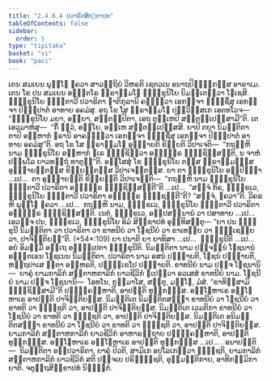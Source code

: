 ```yaml
---
title: "2.4.6.4 ປວາຣິຕສິກ຺ຂາປທ"
tableOfContents: false
sidebar:
  order: 5
type: "tipitaka"
basket: "vi"
book: "paci"
---
```



<DynamicBreadcrumb />

<Division number="1037" book="paci">

<Paragraph number="3124" book="paci">
ເຕນ ສມເຍນ ພຸທ຺ໂຘ ຠຄວາ ສາວຕ຺ຖິຍໍ ວິຫຣຕິ ເຊຕວເນ ອນາຖປິຓ຺ຑິກສ຺ສ ອາຣາເມ. ເຕນ ໂຂ ປນ ສມເຍນ ອຎ຺ຎຕໂຣ ພ຺ຣາຫ຺ມໂຓ ຠິກ຺ຂຸນິໂຍ ນິມນ຺ເຕຕ຺ວາ ໂຠເຊສິ. ຠິກ຺ຂຸນິໂຍ ຠຸຕ຺ຕາວີ ປວາຣິຕາ ຎາຕິກຸລານິ ຄນ຺ຕ຺ວາ ເອກຈ຺ຈາ ຠຸຎ຺ຊິໍສຸ ເອກຈ຺ຈາ ປິຓ຺ຑປາຕໍ ອາທາຍ ອຄມໍສຸ. ອຖ ໂຂ ໂສ ພ຺ຣາຫ຺ມໂຓ ປຏິວິສ຺ສເກ ເອຕທໂວຈ—  “ຠິກ຺ຂຸນິໂຍ ມຍາ, ອຍ຺ຍາ, ສນ຺ຕປ຺ປິຕາ, ເອຖ ຕຸມ຺ເຫປິ ສນ຺ຕປ຺ເປສ຺ສາມີ”ຕິ. ເຕ ເອວມາຫໍສຸ—  “ກິໍ ຕ຺ວໍ, ອຍ຺ໂຍ, ອມ຺ເຫ ສນ຺ຕປ຺ເປສ຺ສສິ. ຍາປິ ຕຍາ ນິມນ຺ຕິຕາ ຕາປິ ອມ຺ຫາກໍ ຆຣານິ ອາຄນ຺ຕ຺ວາ ເອກຈ຺ຈາ ຠຸຎ຺ຊິໍສຸ ເອກຈ຺ຈາ ປິຓ຺ຑປາຕໍ ອາທາຍ ອຄມໍສູ”ຕິ. ອຖ ໂຂ ໂສ ພ຺ຣາຫ຺ມໂຓ ອຸຊ຺ຌາຍຕິ ຂິຍ຺ຍຕິ ວິປາເຈຕິ—  “ກຖຎ຺ຫິ ນາມ ຠິກ຺ຂຸນິໂຍ ອມ຺ຫາກໍ ຆເຣ ຠຸຎ຺ຊິຕ຺ວາ ອຎ຺ຎຕ຺ຣ ຠຸຎ຺ຊິສ຺ສນ຺ຕິ, ນ ຈາຫໍ ປຏິພໂລ ຍາວທຕ຺ຖໍ ທາຕຸນ຺”ຕິ.
</Paragraph>

<Paragraph number="3125" book="paci">
ອສ຺ໂສສຸໍ ໂຂ ຠິກ຺ຂຸນິໂຍ ຕສ຺ສ ພ຺ຣາຫ຺ມຓສ຺ສ ອຸຊ຺ຌາຍນ຺ຕສ຺ສ ຂິຍ຺ຍນ຺ຕສ຺ສ ວິປາເຈນ຺ຕສ຺ສ. ຍາ ຕາ ຠິກ຺ຂຸນິໂຍ ອປ຺ປິຈ຺ຉາ …ເປ…  ຕາ ອຸຊ຺ຌາຍນ຺ຕິ ຂິຍ຺ຍນ຺ຕິ ວິປາເຈນ຺ຕິ—  “ກຖຎ຺ຫິ ນາມ ຠິກ຺ຂຸນິໂຍ ຠຸຕ຺ຕາວີ ປວາຣິຕາ ອຎ຺ຎຕ຺ຣ ຠຸຎ຺ຊິສ຺ສນ຺ຕີ”ຕິ …ເປ…  “ສຈ຺ຈໍ ກິຣ, ຠິກ຺ຂເວ, ຠິກ຺ຂຸນິໂຍ ຠຸຕ຺ຕາວີ ປວາຣິຕາ ອຎ຺ຎຕ຺ຣ ຠຸຎ຺ຊນ຺ຕີ”ຕິ? “ສຈ຺ຈໍ, ຠຄວາ”ຕິ. ວິຄຣຫິ ພຸທ຺ໂຘ ຠຄວາ …ເປ…  ກຖຎ຺ຫິ ນາມ, ຠິກ຺ຂເວ, ຠິກ຺ຂຸນິໂຍ ຠຸຕ຺ຕາວີ ປວາຣິຕາ ອຎ຺ຎຕ຺ຣ ຠຸຎ຺ຊິສ຺ສນ຺ຕິ. ເນຕໍ, ຠິກ຺ຂເວ, ອປ຺ປສນ຺ນານໍ ວາ ປສາທາຍ …ເປ…  ເອວຎ຺ຈ ປນ, ຠິກ຺ຂເວ, ຠິກ຺ຂຸນິໂຍ ອິມໍ ສິກ຺ຂາປທໍ ອຸທ຺ທິສນ຺ຕຸ—
</Paragraph>

</Division>
<Division number="1038" book="paci">

<Paragraph number="3126" book="paci">
<Emphasis>“ຍາ ປນ ຠິກ຺ຂຸນີ ນິມນ຺ຕິຕາ ວາ ປວາຣິຕາ ວາ ຂາທນີຍໍ ວາ ໂຠຊນີຍໍ ວາ ຂາເທຍ຺ຍ ວາ ຠຸຎ຺ເຊຍ຺ຍ ວາ, ປາຈິຕ຺ຕິຍນ຺”</Emphasis>ຕິ. (*54*:<Emphasis>109</Emphasis>)
</Paragraph>

</Division>
<Division number="1039" book="paci">

<Paragraph number="3127" book="paci">
<Emphasis>ຍາ ປນາ</Emphasis>ຕິ ຍາ ຍາທິສາ …ເປ…  <Emphasis>ຠິກ຺ຂຸນີ</Emphasis>ຕິ …ເປ…  ອຍໍ ອິມສ຺ມິໍ ອຕ຺ເຖ ອຘິປ຺ເປຕາ ຠິກ຺ຂຸນີຕິ.
</Paragraph>

<Paragraph number="3128" book="paci">
<Emphasis>ນິມນ຺ຕິຕາ</Emphasis> ນາມ ປຎ຺ຈນ຺ນໍ ໂຠຊນານໍ ອຎ຺ຎຕເຣນ ໂຠຊເນນ ນິມນ຺ຕິຕາ.
</Paragraph>

<Paragraph number="3129" book="paci">
<Emphasis>ປວາຣິຕາ</Emphasis> ນາມ ອສນໍ ປຎ຺ຎາຍຕິ, ໂຠຊນໍ ປຎ຺ຎາຍຕິ, ຫຕ຺ຖປາເສ ຐິຕາ ອຠິຫຣຕິ, ປຏິກ຺ເຂໂປ ປຎ຺ຎາຍຕິ.
</Paragraph>

<Paragraph number="3130" book="paci">
<Emphasis>ຂາທນີຍໍ</Emphasis> ນາມ ປຎ຺ຈ ໂຠຊນານິ—  ຍາຄຸໍ ຍາມກາລິກໍ ສຕ຺ຕາຫກາລິກໍ ຍາວຊີວິກໍ ຐເປຕ຺ວາ ອວເສສໍ ຂາທນີຍໍ ນາມ.
</Paragraph>

<Paragraph number="3131" book="paci">
<Emphasis>ໂຠຊນີຍໍ</Emphasis> ນາມ ປຎ຺ຈ ໂຠຊນານິ—  ໂອທໂນ, ກຸມ຺ມາໂສ, ສຕ຺ຕຸ, ມຈ຺ໂຉ, ມໍສໍ.
</Paragraph>

<Paragraph number="3132" book="paci">
“ຂາທິສ຺ສາມິ ຠຸຎ຺ຊິສ຺ສາມີ”ຕິ ປຏິຄ຺ຄຓ຺ຫາຕິ, ອາປຕ຺ຕິ ທຸກ຺ກຏສ຺ສ. ອຊ຺ໂຌຫາເຣ ອຊ຺ໂຌຫາເຣ ອາປຕ຺ຕິ ປາຈິຕ຺ຕິຍສ຺ສ.
</Paragraph>

</Division>
<Division number="1040" book="paci">

<Paragraph number="3133" book="paci">
ນິມນ຺ຕິເຕ ນິມນ຺ຕິຕສຎ຺ຎາ ຂາທນີຍໍ ວາ ໂຠຊນີຍໍ ວາ ຂາທຕິ ວາ ຠຸຎ຺ຊຕິ ວາ, ອາປຕ຺ຕິ ປາຈິຕ຺ຕິຍສ຺ສ. ນິມນ຺ຕິເຕ ເວມຕິກາ ຂາທນີຍໍ ວາ ໂຠຊນີຍໍ ວາ ຂາທຕິ ວາ ຠຸຎ຺ຊຕິ ວາ, ອາປຕ຺ຕິ ປາຈິຕ຺ຕິຍສ຺ສ. ນິມນ຺ຕິເຕ ອນິມນ຺ຕິຕສຎ຺ຎາ ຂາທນີຍໍ ວາ ໂຠຊນີຍໍ ວາ ຂາທຕິ ວາ ຠຸຎ຺ຊຕິ ວາ, ອາປຕ຺ຕິ ປາຈິຕ຺ຕິຍສ຺ສ.
</Paragraph>

<Paragraph number="3134" book="paci">
ຍາມກາລິກໍ ສຕ຺ຕາຫກາລິກໍ ຍາວຊີວິກໍ ອາຫາຣຕ຺ຖາຍ ປຏິຄ຺ຄຓ຺ຫາຕິ, ອາປຕ຺ຕິ ທຸກ຺ກຏສ຺ສ. ອຊ຺ໂຌຫາເຣ ອຊ຺ໂຌຫາເຣ ອາປຕ຺ຕິ ທຸກ຺ກຏສ຺ສ …ເປ… .
</Paragraph>

</Division>
<Division number="1041" book="paci">

<Paragraph number="3135" book="paci">
ອນາປຕ຺ຕິ—  ນິມນ຺ຕິຕາ ອປ຺ປວາຣິຕາ, ຍາຄຸໍ ປິວຕິ, ສາມິເກ ອປໂລເກຕ຺ວາ ຠຸຎ຺ຊຕິ, ຍາມກາລິກໍ ສຕ຺ຕາຫກາລິກໍ ຍາວຊີວິກໍ ສຕິ ປຈ຺ຈເຍ ປຣິຠຸຎ຺ຊຕິ, ອຸມ຺ມຕ຺ຕິກາຍ, ອາທິກມ຺ມິກາຍາຕິ.

</Paragraph>
</Division>

<Paragraph number="3136" type="center" book="paci">
ຈຕຸຕ຺ຖສິກ຺ຂາປທໍ ນິຏ຺ຐິຕໍ.
</Paragraph>
